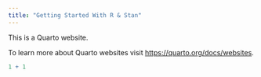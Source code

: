 ```yaml
---
title: "Getting Started With R & Stan"
---
```


This is a Quarto website.

To learn more about Quarto websites visit <https://quarto.org/docs/websites>.

```r
1 + 1
```
